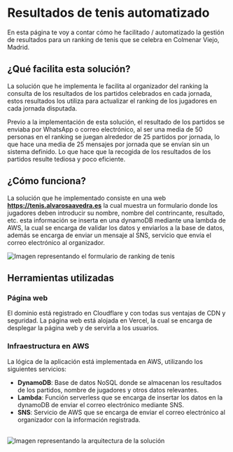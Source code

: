 
# Resultados de tenis automatizado

En esta página te voy a contar cómo he facilitado / automatizado la gestión de resultados para un ranking de tenis que se celebra en Colmenar Viejo, Madrid.

## ¿Qué facilita esta solución?

La solución que he implementa le facilita al organizador del ranking la consulta de los resultados de los partidos celebrados en cada jornada, estos resultados los utiliza para actualizar el ranking de los jugadores en cada jornada disputada.

Previo a la implementación de esta solución, el resultado de los partidos se enviaba por WhatsApp o correo electrónico, al ser una media de 50 personas en el ranking se juegan alrededor de 25 partidos por jornada, lo que hace una media de 25 mensajes por jornada que se envían sin un sistema definido. Lo que hace que la recogida de los resultados de los partidos resulte tediosa y poco eficiente.

## ¿Cómo funciona?

La solución que he implementado consiste en una web **https://tenis.alvarosaavedra.es** la cual muestra un formulario donde los jugadores deben introducir su nombre, nombre del contrincante, resultado, etc. esta información se inserta en una dynamoDB mediante una lambda de AWS, la cual se encarga de validar los datos y enviarlos a la base de datos, además se encarga de enviar un mensaje al SNS, servicio que envía el correo electrónico al organizador.

<Image
  src="https://cdn.alvarosaavedra.es/FormularioRankingTenis.webp"
  alt="Imagen representando el formulario de ranking de tenis"
  width={400}
  height={400}
  quality={100}
/>

## Herramientas utilizadas

### Página web

El dominio está registrado en Cloudflare y con todas sus ventajas de CDN y seguridad. La página web está alojada en Vercel, la cual se encarga de desplegar la página web y de servirla a los usuarios.

### Infraestructura en AWS

La lógica de la aplicación está implementada en AWS, utilizando los siguientes servicios:
- **DynamoDB**: Base de datos NoSQL donde se almacenan los resultados de los partidos, nombre de jugadores y otros datos relevantes.
- **Lambda**: Función serverless que se encarga de insertar los datos en la dynamoDB de enviar el correo electrónico mediante SNS.
- **SNS**: Servicio de AWS que se encarga de enviar el correo electrónico al organizador con la información registrada.

<br/>
<Image
  src="https://cdn.alvarosaavedra.es/ArquitecturaRankingTenis.webp"
  alt="Imagen representando la arquitectura de la solución"
  width={800}
  height={600}
  quality={100}
/>